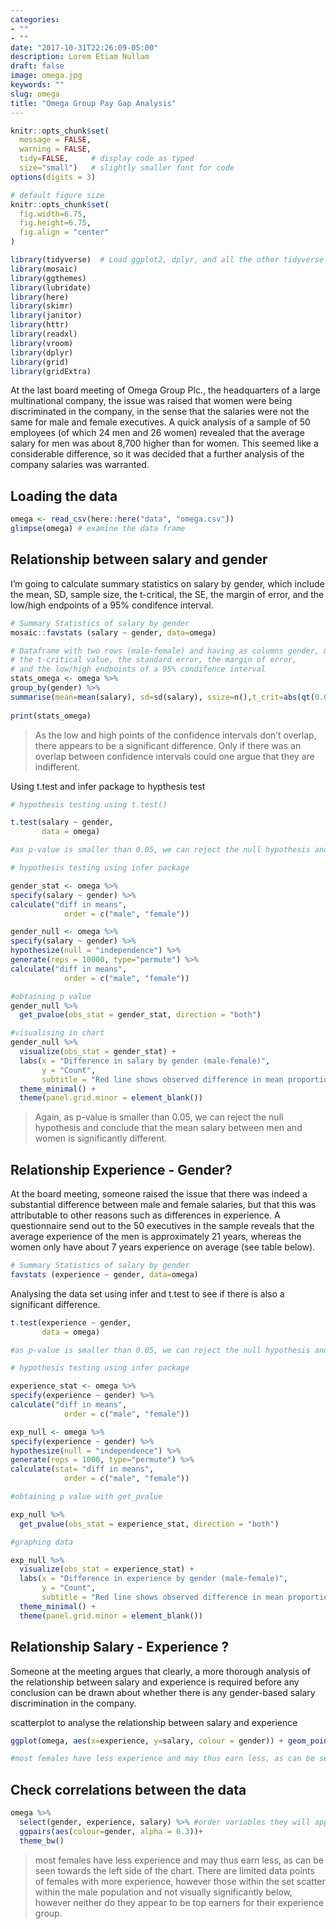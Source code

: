 ```yaml
---
categories:
- ""
- ""
date: "2017-10-31T22:26:09-05:00"
description: Lorem Etiam Nullam
draft: false
image: omega.jpg
keywords: ""
slug: omega
title: "Omega Group Pay Gap Analysis"
---
```

```r
knitr::opts_chunk$set(
  message = FALSE, 
  warning = FALSE, 
  tidy=FALSE,     # display code as typed
  size="small")   # slightly smaller font for code
options(digits = 3)

# default figure size
knitr::opts_chunk$set(
  fig.width=6.75, 
  fig.height=6.75,
  fig.align = "center"
)
```


```r
library(tidyverse)  # Load ggplot2, dplyr, and all the other tidyverse packages
library(mosaic)
library(ggthemes)
library(lubridate)
library(here)
library(skimr)
library(janitor)
library(httr)
library(readxl)
library(vroom)
library(dplyr)
library(grid)
library(gridExtra)
```

At the last board meeting of Omega Group Plc., the headquarters of a large multinational company, the issue was raised that women were being discriminated in the company, in the sense that the salaries were not the same for male and female executives. A quick analysis of a sample of 50 employees (of which 24 men and 26 women) revealed that the average salary for men was about 8,700 higher than for women. This seemed like a considerable difference, so it was decided that a further analysis of the company salaries was warranted. 


## Loading the data

```r
omega <- read_csv(here::here("data", "omega.csv"))
glimpse(omega) # examine the data frame
```

## Relationship between salary and gender

I'm going to calculate summary statistics on salary by gender, which include the mean, SD, sample size, the t-critical, the SE, the margin of error, and the low/high endpoints of a 95% condifence interval.

```r
# Summary Statistics of salary by gender
mosaic::favstats (salary ~ gender, data=omega)

# Dataframe with two rows (male-female) and having as columns gender, mean, SD, sample size, 
# the t-critical value, the standard error, the margin of error, 
# and the low/high endpoints of a 95% condifence interval
stats_omega <- omega %>%
group_by(gender) %>%
summarise(mean=mean(salary), sd=sd(salary), ssize=n(),t_crit=abs(qt(0.05/2, ssize-1)), se_salary= sd/sqrt(ssize), margin_of_error= qt(0.975,ssize-1) * se_salary, conf_low=mean-margin_of_error, conf_high=mean+margin_of_error)
  
print(stats_omega)


```

> As the low and high points of the confidence intervals don't overlap, there appears to be a significant difference. Only if there was an overlap between confidence intervals could one argue that they are indifferent.

Using t.test and infer package to hypthesis test

```r
# hypothesis testing using t.test() 

t.test(salary ~ gender, 
       data = omega)

#as p-value is smaller than 0.05, we can reject the null hypothesis and conclude that the mean salary between men and women is significantly different. 

# hypothesis testing using infer package

gender_stat <- omega %>% 
specify(salary ~ gender) %>% 
calculate("diff in means", 
            order = c("male", "female"))

gender_null <- omega %>% 
specify(salary ~ gender) %>% 
hypothesize(null = "independence") %>% 
generate(reps = 10000, type="permute") %>%  
calculate("diff in means", 
            order = c("male", "female"))

#obtaining p value
gender_null %>% 
  get_pvalue(obs_stat = gender_stat, direction = "both")

#visualising in chart
gender_null %>% 
  visualize(obs_stat = gender_stat) + 
  labs(x = "Difference in salary by gender (male-female)",
       y = "Count",
       subtitle = "Red line shows observed difference in mean proportions") +
  theme_minimal() +
  theme(panel.grid.minor = element_blank())
```

> Again, as p-value is smaller than 0.05, we can reject the null hypothesis and conclude that the mean salary between men and women is significantly different.


## Relationship Experience - Gender?

At the board meeting, someone raised the issue that there was indeed a substantial difference between male and female salaries, but that this was attributable to other reasons such as differences in experience. A questionnaire send out to the 50 executives in the sample reveals that the average experience of the men is approximately 21 years, whereas the women only have about 7 years experience on average (see table below).

```r
# Summary Statistics of salary by gender
favstats (experience ~ gender, data=omega)

```

Analysing the data set using infer and t.test to see if there is also a significant difference. 
```r
t.test(experience ~ gender, 
       data = omega)

#as p-value is smaller than 0.05, we can reject the null hypothesis and conclude that the mean experience between men and women is significantly different.

# hypothesis testing using infer package

experience_stat <- omega %>% 
specify(experience ~ gender) %>% 
calculate("diff in means", 
            order = c("male", "female"))

exp_null <- omega %>% 
specify(experience ~ gender) %>% 
hypothesize(null = "independence") %>% 
generate(reps = 1000, type="permute") %>%  
calculate(stat= "diff in means", 
            order = c("male", "female"))

#obtaining p value with get_pvalue

exp_null %>% 
  get_pvalue(obs_stat = experience_stat, direction = "both")

#graphing data

exp_null %>% 
  visualize(obs_stat = experience_stat) + 
  labs(x = "Difference in experience by gender (male-female)",
       y = "Count",
       subtitle = "Red line shows observed difference in mean proportions") +
  theme_minimal() +
  theme(panel.grid.minor = element_blank())
```



## Relationship Salary - Experience ?

Someone at the meeting argues that clearly, a more thorough analysis of the relationship between salary and experience is required before any conclusion can be drawn about whether there is any gender-based salary discrimination in the company.

scatterplot to analyse the relationship between salary and experience


```r

ggplot(omega, aes(x=experience, y=salary, colour = gender)) + geom_point() + labs(title="Relationship between salary and experience", y= "Salary", x="Experience in years") 

#most females have less experience and may thus earn less, as can be seen towards the left side of the chart. There are limited data points of females with more experience, however those within the set scatter within the male population and not visually significantly below, however neither do they appear to be top earners for their experience group.
```


## Check correlations between the data

```r
omega %>% 
  select(gender, experience, salary) %>% #order variables they will appear in ggpairs()
  ggpairs(aes(colour=gender, alpha = 0.3))+
  theme_bw()
```

> most females have less experience and may thus earn less, as can be seen towards the left side of the chart. There are limited data points of females with more experience, however those within the set scatter within the male population and not visually significantly below, however neither do they appear to be top earners for their experience group.
